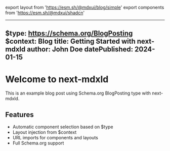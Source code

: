 export layout from 'https://esm.sh/@mdxui/blog/simple'
export components from 'https://esm.sh/@mdxui/shadcn'

---
$type: https://schema.org/BlogPosting
$context: Blog
title: Getting Started with next-mdxld
author: John Doe
datePublished: 2024-01-15
---

# Welcome to next-mdxld

This is an example blog post using Schema.org BlogPosting type with next-mdxld.

## Features

- Automatic component selection based on $type
- Layout injection from $context
- URL imports for components and layouts
- Full Schema.org support
